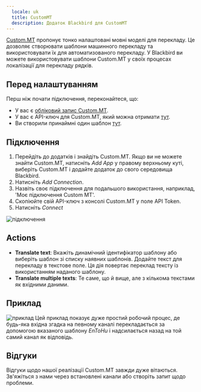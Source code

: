 ```yaml
---
  locale: uk
  title: CustomMT
  description: Додаток Blackbird для CustomMT
---
```


<LinkCard title="View on Github" target="_blank" href="https://github.com/bb-io/CustomMT" icon="github" />

[Custom.MT](https://custom.mt/) пропонує тонко налаштовані мовні моделі для перекладу. Це дозволяє створювати шаблони машинного перекладу та використовувати їх для автоматизованого перекладу. У Blackbird ви можете використовувати шаблони Custom.MT у своїх процесах локалізації для перекладу рядків.

## Перед налаштуванням

Перш ніж почати підключення, переконайтеся, що:

- У вас є [обліковий запис Custom.MT](https://console.custom.mt/).
- У вас є API-ключ для Custom.MT, який можна отримати [тут](https://console.custom.mt/credentials/).
- Ви створили принаймні один шаблон [тут](https://console.custom.mt/templates/).

## Підключення

1. Перейдіть до додатків і знайдіть Custom.MT. Якщо ви не можете знайти Custom.MT, натисніть _Add App_ у правому верхньому куті, виберіть Custom.MT і додайте додаток до свого середовища Blackbird.
2. Натисніть _Add Connection_.
3. Назвіть своє підключення для подальшого використання, наприклад, 'Моє підключення Custom MT'.
4. Скопіюйте свій API-ключ з консолі Custom.MT у поле API Token.
5. Натисніть _Connect_

![підключення](https://raw.githubusercontent.com/bb-io/CustomMT/main/image/README/1692783524226.png)

## Actions

- **Translate text**: Вкажіть динамічний ідентифікатор шаблону або виберіть шаблон зі списку наявних шаблонів. Додайте текст для перекладу в текстове поле. Ця дія повертає переклад тексту із використанням наданого шаблону.
- **Translate multiple texts**: Те саме, що й вище, але з кількома текстами як вхідними даними.

## Приклад

![приклад](https://raw.githubusercontent.com/bb-io/CustomMT/main/image/README/1692783915834.png)
Цей приклад показує дуже простий робочий процес, де будь-яка вхідна згадка на певному каналі перекладається за допомогою вказаного шаблону _EnToHu_ і надсилається назад на той самий канал як відповідь.

## Відгуки

Відгуки щодо нашої реалізації Custom.MT завжди дуже вітаються. Зв'яжіться з нами через встановлені канали або створіть запит щодо проблеми.